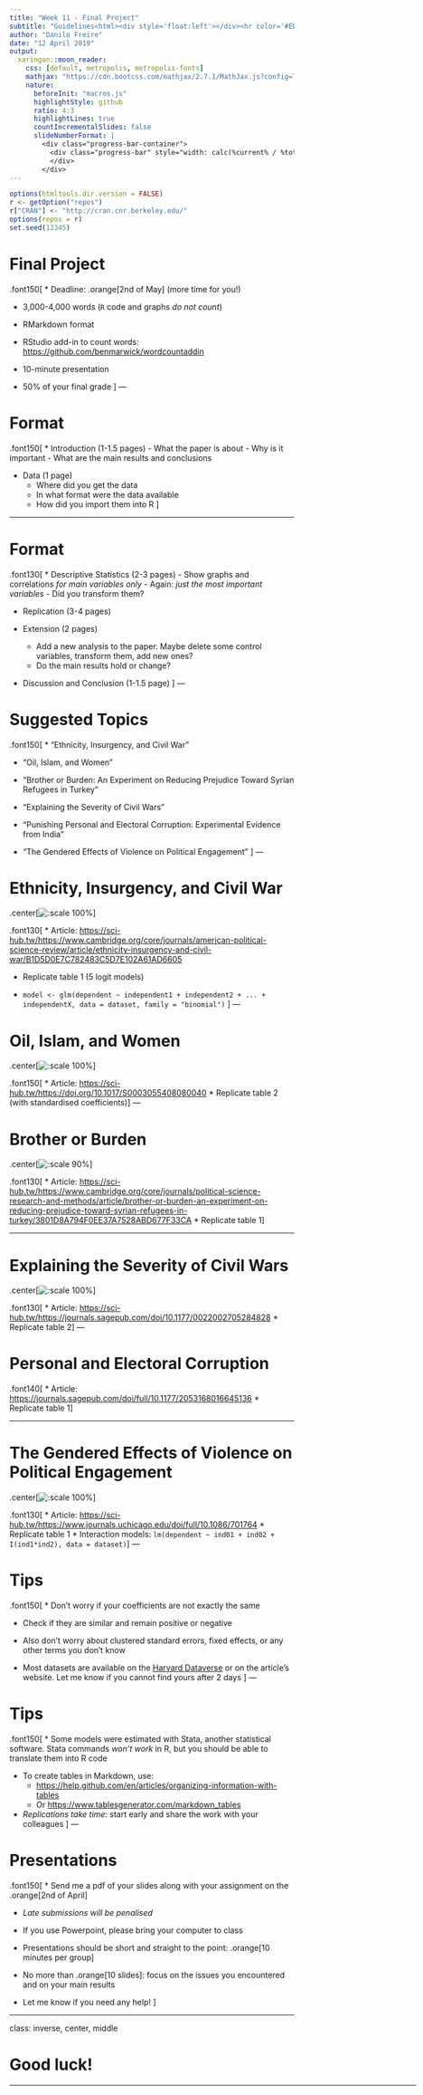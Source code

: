 ```yaml
---
title: "Week 11 - Final Project"
subtitle: "Guidelines<html><div style='float:left'></div><hr color='#EB811B' size=1px width=800px></html>"
author: "Danilo Freire"
date: "12 April 2019"
output: 
  xaringan::moon_reader:
    css: [default, metropolis, metropolis-fonts]
    mathjax: "https://cdn.bootcss.com/mathjax/2.7.1/MathJax.js?config=TeX-MML-AM_HTMLorMML"
    nature: 
      beforeInit: "macros.js"
      highlightStyle: github
      ratio: 4:3
      highlightLines: true
      countIncrementalSlides: false
      slideNumberFormat: |
        <div class="progress-bar-container">
          <div class="progress-bar" style="width: calc(%current% / %total% * 100%);">
          </div>
        </div>
---
```


```r
options(htmltools.dir.version = FALSE)
r <- getOption("repos")
r["CRAN"] <- "http://cran.cnr.berkeley.edu/"
options(repos = r)
set.seed(12345)
```

<style>

.remark-slide-number {
  position: inherit;
}

.remark-slide-number .progress-bar-container {
  position: absolute;
  bottom: 0;
  height: 6px;
  display: block;
  left: 0;
  right: 0;
}

.remark-slide-number .progress-bar {
  height: 100%;
  background-color: #EB811B;
}

.orange {
  color: #EB811B;
}
</style>

# Final Project

.font150[
* Deadline: .orange[2nd of May] (more time for you!)

* 3,000-4,000 words (`R` code and graphs _do not count_)

* RMarkdown format 

* RStudio add-in to count words: <https://github.com/benmarwick/wordcountaddin>

* 10-minute presentation

* 50% of your final grade
]
---

# Format

.font150[
* Introduction (1-1.5 pages)
    - What the paper is about
    - Why is it important
    - What are the main results and conclusions

* Data (1 page)
    - Where did you get the data
    - In what format were the data available
    - How did you import them into R
]

---

# Format

.font130[
* Descriptive Statistics (2-3 pages)
    - Show graphs and correlations _for main variables only_ 
    - Again: _just the most important variables_
    - Did you transform them? 
    
* Replication (3-4 pages)
    
* Extension (2 pages)
    - Add a new analysis to the paper. Maybe delete some control variables, transform them, add new ones?
    - Do the main results hold or change?
    
* Discussion and Conclusion (1-1.5 page)
]
---

# Suggested Topics

.font150[
* "Ethnicity, Insurgency, and Civil War"

* "Oil, Islam, and Women"

* "Brother or Burden: An Experiment on Reducing Prejudice Toward Syrian Refugees in Turkey"

* "Explaining the Severity of Civil Wars"

* "Punishing Personal and Electoral Corruption: Experimental Evidence from India"

* "The Gendered Effects of Violence on Political Engagement"
]
---

# Ethnicity, Insurgency, and Civil War

.center[![:scale 100%](fearon-laitin.png)]

.font130[
* Article: <https://sci-hub.tw/https://www.cambridge.org/core/journals/american-political-science-review/article/ethnicity-insurgency-and-civil-war/B1D5D0E7C782483C5D7E102A61AD6605>

* Replicate table 1 (5 logit models)

* `model <- glm(dependent ~ independent1 + independent2 + ... + independentX, data = dataset, family = "binomial")`
]
---

# Oil, Islam, and Women

.center[![:scale 100%](oil.png)]

.font150[
* Article: <https://sci-hub.tw/https://doi.org/10.1017/S0003055408080040>
* Replicate table 2 (with standardised coefficients)
]
---

# Brother or Burden

.center[![:scale 90%](brother.png)]

.font130[
* Article: <https://sci-hub.tw/https://www.cambridge.org/core/journals/political-science-research-and-methods/article/brother-or-burden-an-experiment-on-reducing-prejudice-toward-syrian-refugees-in-turkey/3801D8A794F0EE37A7528ABD677F33CA>
* Replicate table 1
]

---

# Explaining the Severity of Civil Wars 

.center[![:scale 100%](severity.png)]

.font130[
* Article: <https://sci-hub.tw/https://journals.sagepub.com/doi/10.1177/0022002705284828>
* Replicate table 2
]
---

# Personal and Electoral Corruption

.font140[
* Article: <https://journals.sagepub.com/doi/full/10.1177/2053168016645136>
* Replicate table 1
]

---

# The Gendered Effects of Violence on Political Engagement

.center[![:scale 100%](bosnia.png)]

.font130[
* Article: <https://sci-hub.tw/https://www.journals.uchicago.edu/doi/full/10.1086/701764>
* Replicate table 1
* Interaction models: `lm(dependent ~ ind01 + ind02 + I(ind1*ind2), data = dataset)`
]
---

# Tips

.font150[
* Don't worry if your coefficients are not exactly the same

* Check if they are similar and remain positive or negative

* Also don't worry about clustered standard errors, fixed effects, or any other terms you don't know

* Most datasets are available on the [Harvard Dataverse](https://dataverse.harvard.edu/) or on the article's website. Let me know if you cannot find yours after 2 days
]
---

# Tips

.font150[
* Some models were estimated with Stata, another statistical software. Stata commands _won't work_ in R, but you should be able to translate them into R code

* To create tables in Markdown, use:
    - <https://help.github.com/en/articles/organizing-information-with-tables> 
    - Or <https://www.tablesgenerator.com/markdown_tables>

* _Replications take time_: start early and share the work with your colleagues
]
---

# Presentations

.font150[
* Send me a pdf of your slides along with your assignment on the .orange[2nd of April]

* _Late submissions will be penalised_

* If you use Powerpoint, please bring your computer to class

* Presentations should be short and straight to the point: .orange[10 minutes per group]

* No more than .orange[10 slides]: focus on the issues you encountered and on your main results

* Let me know if you need any help!
]

---

class: inverse, center, middle

# Good luck!

<html><div style='float:left'></div><hr color='#EB811B' size=1px width=720px></html>  
